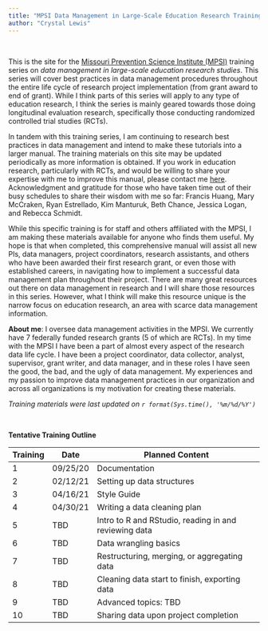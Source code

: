```yaml
---
title: "MPSI Data Management in Large-Scale Education Research Training Series"
author: "Crystal Lewis"
---
```


<br>  

This is the site for the [Missouri Prevention Science Institute (MPSI)](http://moprevention.org/) training series on *data management in large-scale education research studies*. This series will cover best practices in data management procedures throughout the entire life cycle of research project implementation (from grant award to end of grant). While I think parts of this series will apply to any type of education research, I think the series is mainly geared towards those doing longitudinal evaluation research, specifically those conducting randomized controlled trial studies (RCTs).

In tandem with this training series, I am continuing to research best practices in data management and intend to make these tutorials into a larger manual. The training materials on this site may be updated periodically as more information is obtained. If you work in education research, particularly with RCTs, and would be willing to share your expertise with me to improve this manual, please contact me [here](mailto:hamptoncg@missouri.edu). Acknowledgment and gratitude for those who have taken time out of their busy schedules to share their wisdom with me so far: Francis Huang, Mary McCraken, Ryan Estrellado, Kim Manturuk, Beth Chance, Jessica Logan, and Rebecca Schmidt.

While this specific training is for staff and others affiliated with the MPSI, I am making these materials available for anyone who finds them useful. My hope is that when completed, this comprehensive manual will assist all new PIs, data managers, project coordinators, research assistants, and others who have been awarded their first research grant, or even those with established careers, in navigating how to implement a successful data management plan throughout their project. There are many great resources out there on data management in research and I will share those resources in this series. However, what I think will make this resource unique is the narrow focus on education research, an area with scarce data management information.

**About me**: I oversee data management activities in the MPSI. We currently have 7 federally funded research grants (5 of which are RCTs). In my time with the MPSI I have been a part of almost every aspect of the research data life cycle. I have been a project coordinator, data collector, analyst, supervisor, grant writer, and data manager, and in these roles I have seen the good, the bad, and the ugly of data management. My experiences and my passion to improve data management practices in our organization and across all organizations is my motivation for creating these materials.

*Training materials were last updated on `r format(Sys.time(), '%m/%d/%Y')`*  

<br>

**Tentative Training Outline** 

| Training | Date     | Planned Content                                                       |
|----------|----------|-----------------------------------------------------------------------|
|1         | 09/25/20 |Documentation                                                          |
|2         | 02/12/21 |Setting up data structures                                             |
|3         | 04/16/21 |Style Guide                                                            |
|4         | 04/30/21 |Writing a data cleaning plan                                           |
|5         | TBD      |Intro to R and RStudio, reading in and reviewing data                  |
|6         | TBD      |Data wrangling basics                                                  |
|7         | TBD      |Restructuring, merging, or aggregating data                            |
|8         | TBD      |Cleaning data start to finish, exporting data                          |
|9         | TBD      |Advanced topics: TBD                                                   |
|10        | TBD      |Sharing data upon project completion                                   |
